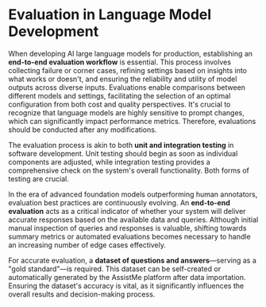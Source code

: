 # Evaluation in Language Model Development

When developing AI large language models for production, establishing an **end-to-end evaluation workflow** is essential. This process involves collecting failure or corner cases, refining settings based on insights into what works or doesn't, and ensuring the reliability and utility of model outputs across diverse inputs. Evaluations enable comparisons between different models and settings, facilitating the selection of an optimal configuration from both cost and quality perspectives. It's crucial to recognize that language models are highly sensitive to prompt changes, which can significantly impact performance metrics. Therefore, evaluations should be conducted after any modifications.

The evaluation process is akin to both **unit and integration testing** in software development. Unit testing should begin as soon as individual components are adjusted, while integration testing provides a comprehensive check on the system's overall functionality. Both forms of testing are crucial.

In the era of advanced foundation models outperforming human annotators, evaluation best practices are continuously evolving. An **end-to-end evaluation** acts as a critical indicator of whether your system will deliver accurate responses based on the available data and queries. Although initial manual inspection of queries and responses is valuable, shifting towards summary metrics or automated evaluations becomes necessary to handle an increasing number of edge cases effectively.

For accurate evaluation, a **dataset of questions and answers**—serving as a "gold standard"—is required. This dataset can be self-created or automatically generated by the AssistMe platform after data importation. Ensuring the dataset's accuracy is vital, as it significantly influences the overall results and decision-making process.